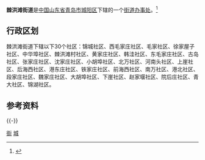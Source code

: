 {{中国乡级行政区
|景观照片文件名 = 南车青岛四方机车车辆股份有限公司棘洪滩厂区大门 2014-06-05.jpg
|景观照片描述 = [[中车青岛四方机车车辆|中车青岛四方机车车辆]]棘洪滩厂区
|汉语拼音 = 
|其他语言 = 
|其他语言名称 = 
|旧称 = 
|地名出处 = 
|位置图文件名 = 
|位置图描述 = 
|自定义图片= 
|建置时间 = 
|政府驻地 = 
|毗邻 = 
|总面积 = 
|总人口 = 
|总人口年份 = 
|户籍人口 = 
|户籍人口年份 = 
|常住人口 = 
|常住人口年份 = 
|人口密度 = 
|GDP = 
|GDP年份 = 
|官方网站 = 
|网站名称 = 
|37/02/14/004/000}}
'''棘洪滩街道'''是[[中华人民共和国|中国]][[山东省|山东省]][[青岛市|青岛市]][[城阳区|城阳区]]下辖的一个[[街道办事处|街道办事处]]。<ref>{{PRC admin/ref sgc|{{PRC admin/parent|37/02/14/004/000}}}}</ref>

== 行政区划 ==

棘洪滩街道下辖以下30个社区：锦城社区、西毛家庄社区、毛家社区、徐家屋子社区、中华埠社区、棘洪滩村社区、黄家庄社区、韩洼社区、东毛家庄社区、古岛社区、张家庄社区、沈家庄社区、小胡埠社区、北万社区、河南头社区、上崖社区、后海西社区、港东庄社区、铁家庄社区、前海西社区、南万社区、港北社区、段家庄社区、魏家庄社区、大胡埠社区、下崖社区、赵家堰社区、院后庄社区、青大社区、锦湖社区。

== 参考资料 ==
{{Reflist}}
{{-}}
{{青岛小作品}}
{{青岛市城阳区行政区划}}
{{青岛市行政区划}}
[[Category:城阳区|街]]
[[Category:青岛乡级行政区划|城]]